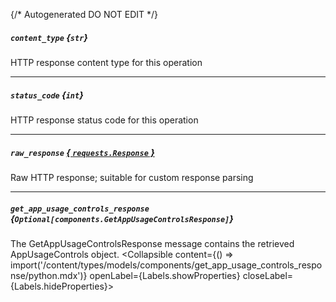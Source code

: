 {/* Autogenerated DO NOT EDIT  */}

##### `content_type` *{`str`}*
HTTP response content type for this operation

---
##### `status_code` *{`int`}*
HTTP response status code for this operation

---
##### `raw_response` [*{ `requests.Response` }*](https://requests.readthedocs.io/en/latest/api/#requests.Response)
Raw HTTP response; suitable for custom response parsing

---
##### `get_app_usage_controls_response` *{`Optional[components.GetAppUsageControlsResponse]`}*
The GetAppUsageControlsResponse message contains the retrieved AppUsageControls object.
<Collapsible content={() => import('/content/types/models/components/get_app_usage_controls_response/python.mdx')} openLabel={Labels.showProperties} closeLabel={Labels.hideProperties}>
</Collapsible>


